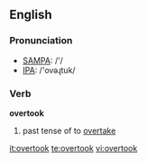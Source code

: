 ==English==

===Pronunciation===
*[[w:SAMPA|SAMPA]]: /'/
*[[w:IPA|IPA]]: /'ovəɻtuk/

===Verb===
'''overtook'''

# past tense of to [[overtake]]

[[it:overtook]]
[[te:overtook]]
[[vi:overtook]]